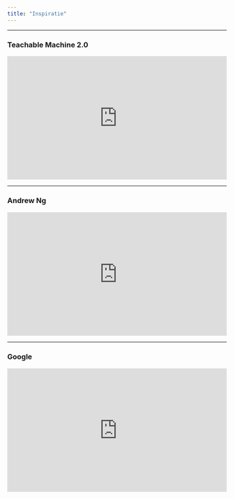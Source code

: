 ```yaml
---
title: "Inspiratie"
---
```


<hr>

### Teachable Machine 2.0

<style>.embed-container { position: relative; padding-bottom: 56.25%; height: 0; overflow: hidden; max-width: 100%; } .embed-container iframe, .embed-container object, .embed-container embed { position: absolute; top: 0; left: 0; width: 100%; height: 100%; }</style><div class='embed-container'><iframe src="https://www.youtube.com/embed/T2qQGqZxkD0" frameborder="0" allowfullscreen></iframe></div>

<hr>

### Andrew Ng

<style>.embed-container { position: relative; padding-bottom: 56.25%; height: 0; overflow: hidden; max-width: 100%; } .embed-container iframe, .embed-container object, .embed-container embed { position: absolute; top: 0; left: 0; width: 100%; height: 100%; }</style><div class='embed-container'><iframe src="https://www.youtube.com/embed/NKpuX_yzdYs" frameborder="0" allowfullscreen></iframe></div>

<hr>

### Google

<style>.embed-container { position: relative; padding-bottom: 56.25%; height: 0; overflow: hidden; max-width: 100%; } .embed-container iframe, .embed-container object, .embed-container embed { position: absolute; top: 0; left: 0; width: 100%; height: 100%; }</style><div class='embed-container'><iframe width="360" height="200" src="https://www.youtube.com/embed/-O-E1nFm6-A" frameborder="0" allowfullscreen></iframe></div>